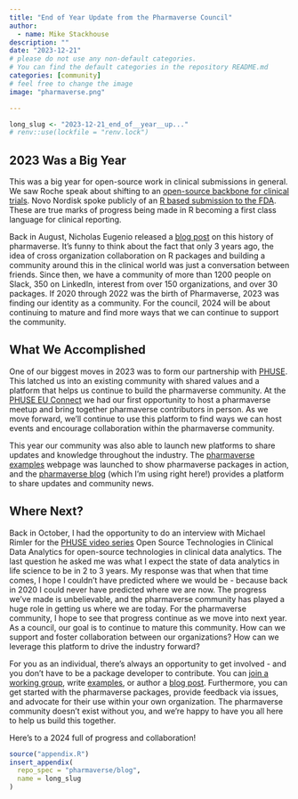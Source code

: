 ```yaml
---
title: "End of Year Update from the Pharmaverse Council"
author:
  - name: Mike Stackhouse
description: ""
date: "2023-12-21"
# please do not use any non-default categories.
# You can find the default categories in the repository README.md
categories: [community]
# feel free to change the image
image: "pharmaverse.png"

---
```


<!--------------- typical setup ----------------->

```r
long_slug <- "2023-12-21_end_of__year__up..."
# renv::use(lockfile = "renv.lock")
```

<!--------------- post begins here ----------------->

## 2023 Was a Big Year

This was a big year for open-source work in clinical submissions in general. We saw Roche speak about shifting to an [open-source backbone for clinical trials](https://www.youtube.com/watch?v=nqJsLSLd39A). Novo Nordisk spoke publicly of an [R based submission to the FDA](https://www.youtube.com/watch?v=t33dS17QHuA). These are true marks of progress being made in R becoming a first class language for clinical reporting. 

Back in August, Nicholas Eugenio released a [blog post](https://pharmaverse.github.io/blog/posts/2023-10-10_pharmaverse_story/pharmaverse_story.html) on this history of pharmaverse. It's funny to think about the fact that only 3 years ago, the idea of cross organization collaboration on R packages and building a community around this in the clinical world was just a conversation between friends. Since then, we have a community of more than 1200 people on Slack, 350 on LinkedIn, interest from over 150 organizations, and over 30 packages. If 2020 through 2022 was the birth of Pharmaverse, 2023 was finding our identity as a community. For the council, 2024 will be about continuing to mature and find more ways that we can continue to support the community.

## What We Accomplished

One of our biggest moves in 2023 was to form our partnership with [PHUSE](https://phuse.global/PHUSE_Open_Source_Technology). This latched us into an existing community with shared values and a platform that helps us continue to build the pharmaverse community. At the [PHUSE EU Connect](https://www.phuse-events.org/attend/frontend/reg/thome.csp?pageID=11403&eventID=19&traceRedir=2) we had our first opportunity to host a pharmaverse meetup and bring together pharmaverse contributors in person. As we move forward, we'll continue to use this platform to find ways we can host events and encourage collaboration within the pharmaverse community.

This year our community was also able to launch new platforms to share updates and knowledge throughout the industry. The [pharmaverse examples](https://pharmaverse.github.io/examples/) webpage was launched to show pharmaverse packages in action, and the [pharmaverse blog](https://pharmaverse.github.io/blog/) (which I'm using right here!) provides a platform to share updates and community news. 

## Where Next? 

Back in October, I had the opportunity to do an interview with Michael Rimler for the [PHUSE video series](https://youtu.be/F3vehIoJgdA?si=80p0pKobZqjlXChj) Open Source Technologies in Clinical Data Analytics for open-source technologies in clinical data analytics. The last question he asked me was what I expect the state of data analytics in life science to be in 2 to 3 years. My response was that when that time comes, I hope I couldn't have predicted where we would be - because back in 2020 I could never have predicted where we are now. The progress we've made is unbelievable, and the pharmaverse community has played a huge role in getting us where we are today. For the pharmaverse community, I hope to see that progress continue as we move into next year. As a council, our goal is to continue to mature this community. How can we support and foster collaboration between our organizations? How can we leverage this platform to drive the industry forward?  

For you as an individual, there's always an opportunity to get involved - and you don't have to be a package developer to contribute. You can [join a working group](https://pharmaverse.org/contribute/wg/), write [examples](https://github.com/pharmaverse/examples), or author a [blog post](https://github.com/pharmaverse/blog). Furthermore, you can get started with the pharmaverse packages, provide feedback via issues, and advocate for their use within your own organization. The pharmaverse community doesn't exist without you, and we're happy to have you all here to help us build this together.

Here's to a 2024 full of progress and collaboration! 

<!--------------- appendices go here ----------------->

```r
source("appendix.R")
insert_appendix(
  repo_spec = "pharmaverse/blog",
  name = long_slug
)
```
